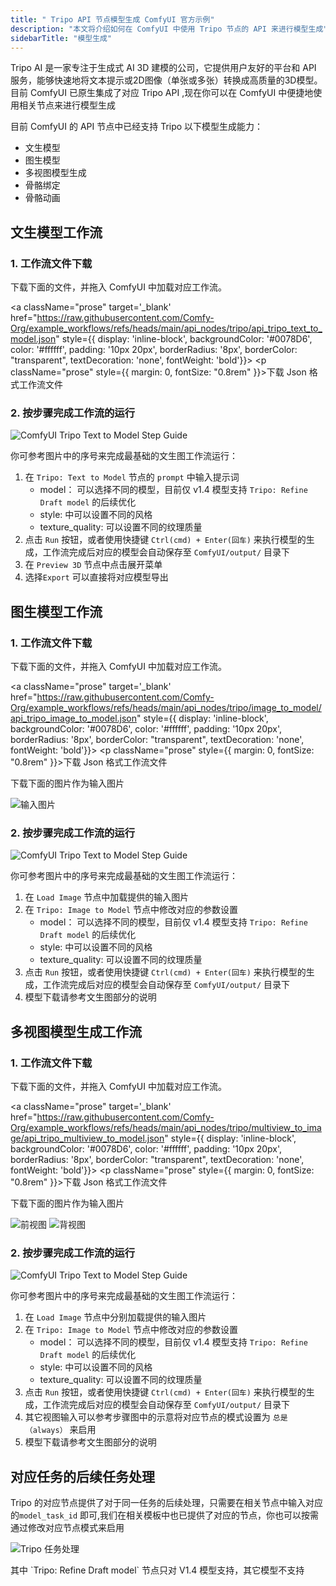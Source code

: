 ```yaml
---
title: " Tripo API 节点模型生成 ComfyUI 官方示例"
description: "本文将介绍如何在 ComfyUI 中使用 Tripo 节点的 API 来进行模型生成"
sidebarTitle: "模型生成"
---
```



Tripo AI 是一家专注于生成式 AI 3D 建模的公司，它提供用户友好的平台和 API 服务，能够快速地将文本提示或2D图像（单张或多张）转换成高质量的3D模型。
目前 ComfyUI 已原生集成了对应 Tripo API ,现在你可以在 ComfyUI 中便捷地使用相关节点来进行模型生成

目前 ComfyUI 的 API 节点中已经支持 Tripo 以下模型生成能力：
- 文生模型
- 图生模型
- 多视图模型生成
- 骨骼绑定
- 骨骼动画

<ReqHint/>
<UpdateReminder/>

## 文生模型工作流

### 1. 工作流文件下载

下载下面的文件，并拖入 ComfyUI 中加载对应工作流。

<a className="prose"  target='_blank'  href="https://raw.githubusercontent.com/Comfy-Org/example_workflows/refs/heads/main/api_nodes/tripo/api_tripo_text_to_model.json" style={{ display: 'inline-block', backgroundColor: '#0078D6', color: '#ffffff', padding: '10px 20px', borderRadius: '8px', borderColor: "transparent", textDecoration: 'none', fontWeight: 'bold'}}>
    <p className="prose" style={{ margin: 0, fontSize: "0.8rem" }}>下载 Json 格式工作流文件</p>
</a>

### 2. 按步骤完成工作流的运行

![ComfyUI Tripo Text to Model Step Guide](/images/tutorial/api_nodes/tripo/tripo_text_to_model_step_guide.jpg)

你可参考图片中的序号来完成最基础的文生图工作流运行：  
1. 在  `Tripo: Text to Model` 节点的 `prompt` 中输入提示词
   - model： 可以选择不同的模型，目前仅 v1.4 模型支持 `Tripo: Refine Draft model` 的后续优化
   - style: 中可以设置不同的风格
   - texture_quality: 可以设置不同的纹理质量
2. 点击 `Run` 按钮，或者使用快捷键 `Ctrl(cmd) + Enter(回车)` 来执行模型的生成，工作流完成后对应的模型会自动保存至 `ComfyUI/output/` 目录下
3. 在 `Preview 3D` 节点中点击展开菜单
4. 选择`Export` 可以直接将对应模型导出

## 图生模型工作流

### 1. 工作流文件下载

下载下面的文件，并拖入 ComfyUI 中加载对应工作流。

<a className="prose"  target='_blank'  href="https://raw.githubusercontent.com/Comfy-Org/example_workflows/refs/heads/main/api_nodes/tripo/image_to_model/api_tripo_image_to_model.json" style={{ display: 'inline-block', backgroundColor: '#0078D6', color: '#ffffff', padding: '10px 20px', borderRadius: '8px', borderColor: "transparent", textDecoration: 'none', fontWeight: 'bold'}}>
    <p className="prose" style={{ margin: 0, fontSize: "0.8rem" }}>下载 Json 格式工作流文件</p>
</a>


下载下面的图片作为输入图片

![输入图片](https://raw.githubusercontent.com/Comfy-Org/example_workflows/refs/heads/main/api_nodes/tripo/image_to_model/panda.jpg)
### 2. 按步骤完成工作流的运行

![ComfyUI Tripo Text to Model Step Guide](/images/tutorial/api_nodes/tripo/tripo_image_to_model_step_guide.jpg)

你可参考图片中的序号来完成最基础的文生图工作流运行：  
1. 在 `Load Image` 节点中加载提供的输入图片
2. 在  `Tripo: Image to Model` 节点中修改对应的参数设置
   - model： 可以选择不同的模型，目前仅 v1.4 模型支持 `Tripo: Refine Draft model` 的后续优化
   - style: 中可以设置不同的风格
   - texture_quality: 可以设置不同的纹理质量
3. 点击 `Run` 按钮，或者使用快捷键 `Ctrl(cmd) + Enter(回车)` 来执行模型的生成，工作流完成后对应的模型会自动保存至 `ComfyUI/output/` 目录下
4. 模型下载请参考文生图部分的说明


## 多视图模型生成工作流

### 1. 工作流文件下载

下载下面的文件，并拖入 ComfyUI 中加载对应工作流。

<a className="prose"  target='_blank'  href="https://raw.githubusercontent.com/Comfy-Org/example_workflows/refs/heads/main/api_nodes/tripo/multiview_to_image/api_tripo_multiview_to_model.json" style={{ display: 'inline-block', backgroundColor: '#0078D6', color: '#ffffff', padding: '10px 20px', borderRadius: '8px', borderColor: "transparent", textDecoration: 'none', fontWeight: 'bold'}}>
    <p className="prose" style={{ margin: 0, fontSize: "0.8rem" }}>下载 Json 格式工作流文件</p>
</a>


下载下面的图片作为输入图片

![前视图](https://raw.githubusercontent.com/Comfy-Org/example_workflows/refs/heads/main/api_nodes/tripo/multiview_to_image/front.jpg)
![背视图](https://raw.githubusercontent.com/Comfy-Org/example_workflows/refs/heads/main/api_nodes/tripo/multiview_to_image/back.jpg)

### 2. 按步骤完成工作流的运行

![ComfyUI Tripo Text to Model Step Guide](/images/tutorial/api_nodes/tripo/tripo_multiview_to_model_step_guide.jpg)

你可参考图片中的序号来完成最基础的文生图工作流运行：  
1. 在 `Load Image` 节点中分别加载提供的输入图片
2. 在  `Tripo: Image to Model` 节点中修改对应的参数设置
   - model： 可以选择不同的模型，目前仅 v1.4 模型支持 `Tripo: Refine Draft model` 的后续优化
   - style: 中可以设置不同的风格
   - texture_quality: 可以设置不同的纹理质量
3. 点击 `Run` 按钮，或者使用快捷键 `Ctrl(cmd) + Enter(回车)` 来执行模型的生成，工作流完成后对应的模型会自动保存至 `ComfyUI/output/` 目录下
4. 其它视图输入可以参考步骤图中的示意将对应节点的模式设置为 `总是（always）` 来启用
5. 模型下载请参考文生图部分的说明


##  对应任务的后续任务处理

Tripo 的对应节点提供了对于同一任务的后续处理，只需要在相关节点中输入对应的`model_task_id` 即可,我们在相关模板中也已提供了对应的节点，你也可以按需通过修改对应节点模式来启用

![Tripo 任务处理](/images/tutorial/api_nodes/tripo/other_nodes.jpg)

<Error>
    其中 `Tripo: Refine Draft model` 节点只对 V1.4 模型支持，其它模型不支持
</Error>